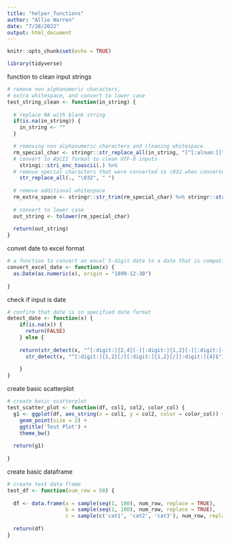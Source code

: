```yaml
---
title: "helper_functions"
author: "Allie Warren"
date: "7/28/2022"
output: html_document
---
```


```r
knitr::opts_chunk$set(echo = TRUE)

library(tidyverse)
```

function to clean input strings

```r

# remove non alphanumeric characters,
# extra whitespace, and convert to lower case
test_string_clean <- function(in_string) {
  
  # replace NA with blank string
  if(is.na(in_string)) {
    in_string <- ""
  }

  # removing non alphanumeric characters and cleaning whitespace
  rm_special_char <- stringr::str_replace_all(in_string, "[^[:alnum:]]", " ") %>%
  # convert to ASCII format to clean UTF-8 inputs
    stringi::stri_enc_toascii(.) %>%
  # remove special characters that were converted to \032 when converted to ASCII
    str_replace_all(., "\032", " ")
  
  # remove additional whitespace
  rm_extra_space <- stringr::str_trim(rm_special_char) %>% stringr::str_squish(.)
  
  # convert to lower case
  out_string <- tolower(rm_special_char)
  
  return(out_string)
}

```


convet date to excel format

```r

# a function to convert an excel 5-digit date to a date that is compatible with WDRS
convert_excel_date <- function(x) {
  as.Date(as.numeric(x), origin = "1899-12-30")
  
}

```


check if input is date

```r

# confirm that date is in specified date format
detect_date <- function(x) {
    if(is.na(x)) {
      return(FALSE)
    } else {
      
    return(str_detect(x, "^[:digit:]{2,4}[-][:digit:]{1,2}[-][:digit:]{1,2}$") |
      str_detect(x, "^[:digit:]{1,2}[/][:digit:]{1,2}[/][:digit:]{4}$"))
      
    }
}

```


create basic scatterplot

```r

# create basic scatterplot
test_scatter_plot <- function(df, col1, col2, color_col) {
  g1 <- ggplot(df, aes_string(x = col1, y = col2, color = color_col)) +
    geom_point(size = 2) +
    ggtitle('Test Plot') +
    theme_bw()
  
  return(g1)
  
}


```

create basic dataframe

```r

# create test data frame
test_df <- function(num_row = 50) {
  
  df <- data.frame(a = sample(seq(1, 100), num_row, replace = TRUE),
                   b = sample(seq(1, 100), num_row, replace = TRUE),
                   c = sample(c('cat1', 'cat2', 'cat3'), num_row, replace = TRUE))
  
  return(df)
}

```